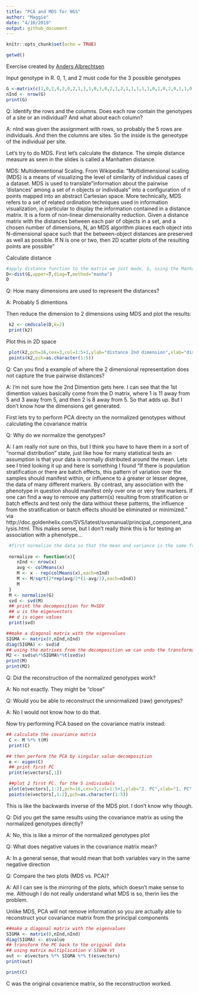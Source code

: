 ```yaml
---
title: "PCA and MDS for NGS"
author: "Maggie"
date: "4/10/2019"
output: github_document
---
```


```r
knitr::opts_chunk$set(echo = TRUE)
```

```r
getwd()
```

Exercise created by [Anders Albrechtsen](http://www.popgen.dk/groupWiki/index.php/Anders_Albrechtsen)

Input genotype in R. 0, 1, and 2 must code for the 3 possible genotypes
```r
G <-matrix(c(1,0,2,0,2,0,2,1,1,1,0,1,0,2,1,2,1,1,1,1,1,0,1,0,2,0,1,1,0,2,1,2,0,1,0),5,by=T)
nInd <- nrow(G)
print(G)
```
Q: Identify the rows and the columns. Does each row contain the genotypes of a site or an individual? And what about each column?

A: nInd was given the assignment with rows, so probably the 5 rows are individuals. And then the columns are sites. So the inside is the geneotype of the individual per site.


Let's try to do MDS. First let's calculate the distance. The simple distance measure as seen in the slides is called a Manhatten distance.

MDS: Multidementional Scaling. From Wikipedia: "Multidimensional scaling (MDS) is a means of visualizing the level of similarity of individual cases of a dataset. MDS is used to translate "information about the pairwise 'distances' among a set of n objects or individuals" into a configuration of n points mapped into an abstract Cartesian space.
More technically, MDS refers to a set of related ordination techniques used in information visualization, in particular to display the information contained in a distance matrix. It is a form of non-linear dimensionality reduction.
Given a distance matrix with the distances between each pair of objects in a set, and a chosen number of dimensions, N, an MDS algorithm places each object into N-dimensional space such that the between-object distances are preserved as well as possible. If N is one or two, then 2D scatter plots of the resulting points are possible"

Calculate distance

```r
#apply distance function to the matrix we just made, G, using the Manhatten distance method
D<-dist(G,upper=T,diag=T,method="manha")
D
```
Q: How many dimensions are used to represent the distances?

A: Probably 5 dimentions 

Then reduce the dimension to 2 dimensions using MDS and plot the results:
```r
 k2 <- cmdscale(D,k=2)
 print(k2)

```

Plot this in 2D space
```r
 
 plot(k2,pch=16,cex=3,col=1:5+1,ylab="distance 2nd dimension",xlab="distance 1st dimension",main="Multiple dimension scaling (MDS)")
 points(k2,pch=as.character(1:5))
```
Q: Can you find a example of where the 2 dimensional representation does not capture the true pairwise distances?

A: I'm not sure how the 2nd Dimention gets here. I can see that the 1st dimention values basically come from the D matrix, where 1 is 11 away from 5 and 3 away from 5, and then 2 is 8 away from 5. So that adds up. But I don't know how the dimensions get generated. 


First lets try to perform PCA directy on the normalized genotypes without calculating the covariance matrix

Q: Why do we normalize the genotypes?

A: I am really not sure on this, but I think you have to have them in a sort of "normal distribution" state, just like how for many statistical tests an assumption is that your data is normally distributed around the mean. Lets see I tried looking it up and here is something I found "If there is population stratification or there are batch effects, this pattern of variation over the samples should manifest within, or influence to a greater or lesser degree, the data of many different markers. By contrast, any association with the phenotype in question should manifest only over one or very few markers.
If one can find a way to remove any pattern(s) resulting from stratification or batch effects and test only the data without these patterns, the influence from the stratification or batch effects should be eliminated or minimized." via http://doc.goldenhelix.com/SVS/latest/svsmanual/principal_component_analysis.html. This makes sense, but I don't really think this is for testing an association with a phenotype... 


```r

 #first normalize the data so that the mean and variance is the same for each SNP
  
 normalize <- function(x){
    nInd <- nrow(x)
    avg <- colMeans(x)
    M <- x - rep(colMeans(x),each=nInd)
    M <- M/sqrt(2*rep(avg/2*(1-avg/2),each=nInd))
    M
 }
 M <- normalize(G)
 svd <- svd(M)
 ## print the decomposition for M=SDV
 ## u is the eigenvectors
 ## d is eigen values  
 print(svd)
```

```r
##make a diagonal matrix with the eigenvalues 
SIGMA <- matrix(0,nInd,nInd)
diag(SIGMA) <- svd$d 
## using the matrixes from the decomposition we can undo the transformation of our normalized genotypes
M2 <- svd$u%*%SIGMA%*%t(svd$v)
print(M)
print(M2)
```

 Q: Did the reconstruction of the normalized genotypes work?
 
 A: No not exactly. They might be "close"
 
 Q: Would you be able to reconstruct the unnormalized (raw) genotypes?
 
 A: No I would not know how to do that. 

Now try performing PCA based on the covariance matrix instead:

```r

## calculate the covariance matrix
 C <- M %*% t(M)
 print(C)
```


```r
## then perform the PCA by singular value decomposition
 e <- eigen(C)	 
 ## print first PC
 print(e$vectors[,1])
```

```r
 ##plot 2 first PC. for the 5 indiviudals
 plot(e$vectors[,1:2],pch=16,cex=3,col=1:5+1,ylab="2. PC",xlab="1. PC",main="Principle component analysis (PCA)")
 points(e$vectors[,1:2],pch=as.character(1:5))
```
This is like the backwards inverse of the MDS plot. I don't know why though. 

 Q: Did you get the same results using the covariance matrix as using the normalized genotypes directly?
 
 A: No, this is like a mirror of the normalized genotypes plot
 
 Q: What does negative values in the covariance matrix mean?
 
 A: In a general sense, that would mean that both variables vary in the same negative direction
 
 Q: Compare the two plots (MDS vs. PCA)? 

 A: All I can see is the mirroring of the plots, which doesn't make sense to me. Although I do not really understand what MDS is so, therin lies the problem.  

Unlike MDS, PCA will not remove information so you are actually able to reconstruct your covariance matrix from the principal components

```r

##make a diagonal matrix with the eigenvalues 
SIGMA <- matrix(0,nInd,nInd)
diag(SIGMA) <- e$value
## transform the PC back to the original data
## using matrix multiplication V SIGMA Vt
out <- e$vectors %*% SIGMA %*% t(e$vectors)
print(out)
```

```r
print(C)
```
C was the original covarience matrix, so the reconstruction worked.








 
 





